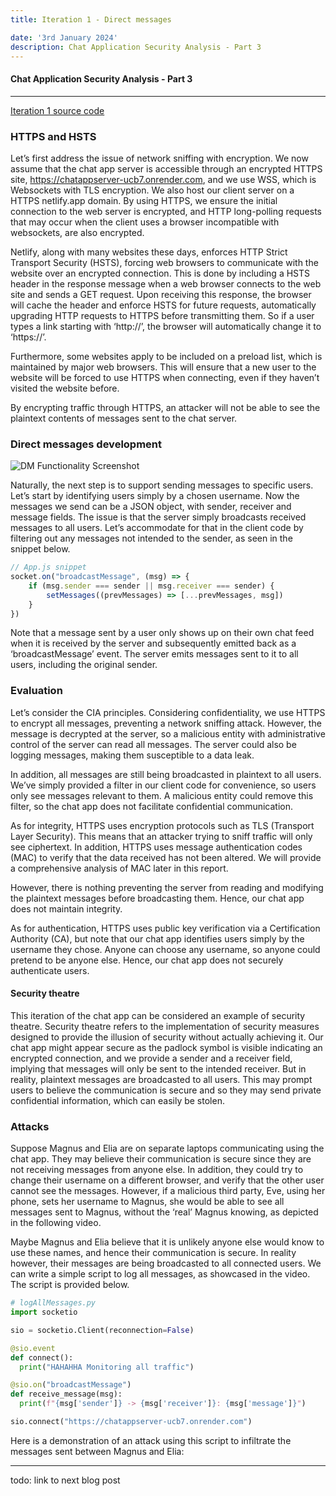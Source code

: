 ```yaml
---
title: Iteration 1 - Direct messages

date: '3rd January 2024'
description: Chat Application Security Analysis - Part 3
---
```

#### Chat Application Security Analysis - Part 3
---
[Iteration 1 source code](https://github.com/sohumshah2/chatapp/tree/2c937b1669226c0f6e7bf34568c5cae40d67e69f)

### HTTPS and HSTS
Let’s first address the issue of network sniffing with encryption. We now assume that the chat app server is accessible through an encrypted HTTPS site, https://chatappserver-ucb7.onrender.com, and we use WSS, which is Websockets with TLS encryption. We also host our client server on a HTTPS netlify.app domain. By using HTTPS, we ensure the initial connection to the web server is encrypted, and HTTP long-polling requests that may occur when the client uses a browser incompatible with websockets, are also encrypted. 

Netlify, along with many websites these days, enforces HTTP Strict Transport Security (HSTS), forcing web browsers to communicate with the website over an encrypted connection. This is done by including a HSTS header in the response message when a web browser connects to the web site and sends a GET request.  Upon receiving this response, the browser will cache the header and enforce HSTS for future requests, automatically upgrading HTTP requests to HTTPS before transmitting them. So if a user types a link starting with ‘http://’, the browser will automatically change it to ‘https://’. 

Furthermore, some websites apply to be included on a preload list, which is maintained by major web browsers. This will ensure that a new user to the website will be forced to use HTTPS when connecting, even if they haven’t visited the website before.

By encrypting traffic through HTTPS, an attacker will not be able to see the plaintext contents of messages sent to the chat server.

### Direct messages development
![ DM Functionality Screenshot ](/img/chat-app-iter-1-functionality-screenshot.png)

Naturally, the next step is to support sending messages to specific users. Let’s start by identifying users simply by a chosen username. Now the messages we send can be a JSON object, with sender, receiver and message fields. The issue is that the server simply broadcasts received messages to all users. Let’s accommodate for that in the client code by filtering out any messages not intended to the sender, as seen in the snippet below.

```javascript
// App.js snippet
socket.on("broadcastMessage", (msg) => {
    if (msg.sender === sender || msg.receiver === sender) {
        setMessages((prevMessages) => [...prevMessages, msg])
    }
})
```

Note that a message sent by a user only shows up on their own chat feed when it is received by the server and subsequently emitted back as a ‘broadcastMessage’ event. The server emits messages sent to it to all users, including the original sender.

### Evaluation
Let’s consider the CIA principles. Considering confidentiality, we use HTTPS to encrypt all messages, preventing a network sniffing attack. However, the message is decrypted at the server, so a malicious entity with administrative control of the server can read all messages. The server could also be logging messages, making them susceptible to a data leak. 

In addition, all messages are still being broadcasted in plaintext to all users. We’ve simply provided a filter in our client code for convenience, so users only see messages relevant to them. A malicious entity could remove this filter, so the chat app does not facilitate confidential communication.

As for integrity, HTTPS uses encryption protocols such as TLS (Transport Layer Security). This means that an attacker trying to sniff traffic will only see ciphertext. In addition, HTTPS uses message authentication codes (MAC)  to verify that the data received has not been altered. We will provide a comprehensive analysis of MAC later in this report.

However, there is nothing preventing the server from reading and modifying the plaintext messages before broadcasting them. Hence, our chat app does not maintain integrity.

As for authentication, HTTPS uses public key verification via a Certification Authority (CA), but note that our chat app identifies users simply by the username they chose. Anyone can choose any username, so anyone could pretend to be anyone else. Hence, our chat app does not securely authenticate users.

#### Security theatre
This iteration of the chat app can be considered an example of security theatre. Security theatre refers to the implementation of security measures designed to provide the illusion of security without actually achieving it. Our chat app might appear secure as the padlock symbol is visible indicating an encrypted connection, and we provide a sender and a receiver field, implying that messages will only be sent to the intended receiver. But in reality, plaintext messages are broadcasted to all users. This may prompt users to believe the communication is secure and so they may send private confidential information, which can easily be stolen. 

### Attacks
Suppose Magnus and Elia are on separate laptops communicating using the chat app. They may believe their communication is secure since they are not receiving messages from anyone else. In addition, they could try to change their username on a different browser, and verify that the other user cannot see the messages. However, if a malicious third party, Eve, using her phone, sets her username to Magnus, she would be able to see all messages sent to Magnus, without the ‘real’ Magnus knowing, as depicted in the following video.

<YouTube id="42o942NBi2k"/>

Maybe Magnus and Elia believe that it is unlikely anyone else would know to use these names, and hence their communication is secure. In reality however, their messages are being broadcasted to all connected users. We can write a simple script to log all messages, as showcased in the video. The script is provided below.

```python
# logAllMessages.py
import socketio

sio = socketio.Client(reconnection=False)

@sio.event
def connect():
  print("HAHAHHA Monitoring all traffic")

@sio.on("broadcastMessage")
def receive_message(msg):
  print(f"{msg['sender']} -> {msg['receiver']}: {msg['message']}")

sio.connect("https://chatappserver-ucb7.onrender.com")
```

Here is a demonstration of an attack using this script to infiltrate the messages sent between Magnus and Elia: 
<YouTube id="DIwpOu_TGrc"/>


---
todo: link to next blog post